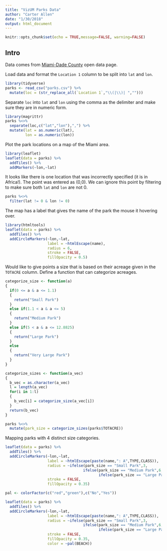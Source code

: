 ```yaml
---
title: "VizUM Parks Data"
author: "Carter Allen"
date: "1/30/2018"
output: html_document
---
```


```r
knitr::opts_chunk$set(echo = TRUE,message=FALSE, warning=FALSE)
```

## Intro

Data comes from [Miami-Dade County](https://opendata.miamidade.gov/Infrastructure/Parks-Facities/wjhr-nx6u) open data page. 

Load data and format the `Location 1` column to be split into `lat` and `lon`.
```r
library(tidyverse)
parks <- read_csv("parks.csv") %>%
  mutate(loc = (str_replace_all(`Location 1`,"\\(|\\)| ","")))
```

Separate `loc` into `lat` and `lon` using the comma as the delimiter and make sure they are in numeric form. 
```r
library(magrittr)
parks %<>%
  separate(loc,c("lat","lon"),",") %>%
  mutate(lat = as.numeric(lat),
         lon = as.numeric(lon))
```

Plot the park locations on a map of the Miami area. 
```r
library(leaflet)
leaflet(data = parks) %>%
  addTiles() %>%
  addMarkers(~lon,~lat)
```

It looks like there is one location that was incorrectly specified (it is in Africa!). The point was entered as (0,0). We can ignore this point by filtering to make sure both `lat` and `lon` are not 0.

```r
parks %<>%
  filter(lat != 0 & lon != 0)
```

The map has a label that gives the name of the park the mouse it hovering over. 
```r
library(htmltools)
leaflet(data = parks) %>%
  addTiles() %>%
  addCircleMarkers(~lon,~lat,
                   label = ~htmlEscape(name),
                   radius = 6,
                   stroke = FALSE,
                   fillOpacity = 0.5)
```

Would like to give points a size that is based on their acreage given in the `TOTACRE` column. Define a function that can categorize acreages. 

```r
categorize_size <- function(a)
{
  if(0 <= a & a <= 1.1)
  {
    return("Small Park")
  }
  else if(1.1 < a & a <= 5)
  {
    return("Medium Park")
  }
  else if(5 < a & a <= 12.8825)
  {
    return("Large Park")
  }
  else
  {
    return("Very Large Park")
  }
}
```

```r
categorize_sizes <- function(a_vec)
{
  b_vec = as.character(a_vec)
  l = length(a_vec)
  for(i in 1:l)
  {
    b_vec[i] = categorize_size(a_vec[i])
  }
  return(b_vec)
}
```

```r
parks %<>%
  mutate(park_size = categorize_sizes(parks$TOTACRE))
```

Mapping parks with 4 distinct size categories.

```r
leaflet(data = parks) %>%
  addTiles() %>%
  addCircleMarkers(~lon,~lat,
                   label = ~htmlEscape(paste(name,": A",TYPE,CLASS)),
                   radius = ~ifelse(park_size == "Small Park",3,
                                   ifelse(park_size == "Medium Park",6,
                                          ifelse(park_size == "Large Park",9,12))),
                   stroke = FALSE,
                   fillOpacity = 0.35)
```

```r
pal <- colorFactor(c("red","green"),c("No","Yes"))
```

```r
leaflet(data = parks) %>%
  addTiles() %>%
  addCircleMarkers(~lon,~lat,
                   label = ~htmlEscape(paste(name,": A",TYPE,CLASS)),
                   radius = ~ifelse(park_size == "Small Park",3,
                                   ifelse(park_size == "Medium Park",6,
                                          ifelse(park_size == "Large Park",9,12))),
                   stroke = FALSE,
                   fillOpacity = 0.35,
                   color = ~pal(BEACH))
```

